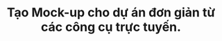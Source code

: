 ---
title: "Tạo Mock-up cho dự án đơn giản từ các công cụ trực tuyến."
publishedAt: "2025-11-08"
images:
  - "/images/projects/project-01/cover-01d.gif"
---